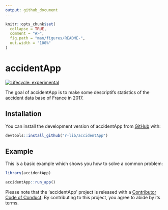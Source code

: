 ```yaml
---
output: github_document
---
```


<!-- README.md is generated from README.Rmd. Please edit that file -->

```r
knitr::opts_chunk$set(
  collapse = TRUE,
  comment = "#>",
  fig.path = "man/figures/README-",
  out.width = "100%"
)
```
# accidentApp

<!-- badges: start -->
[![Lifecycle: experimental](https://img.shields.io/badge/lifecycle-experimental-orange.svg)](https://www.tidyverse.org/lifecycle/#experimental)
<!-- badges: end -->

The goal of accidentApp is to make some descriptifs statistics of the accident data base of France in 2017.

## Installation

You can install the development version of accidentApp from [GitHub](https://github.com/ngsanogo/accidentApp) with:

```r
devtools::install_github("r-lib/accidentApp")
```

## Example

This is a basic example which shows you how to solve a common problem:

```r
library(accidentApp)

accidentApp::run_app()
```

Please note that the 'accidentApp' project is released with a [Contributor Code of Conduct](CODE_OF_CONDUCT.md).
By contributing to this project, you agree to abide by its terms.

